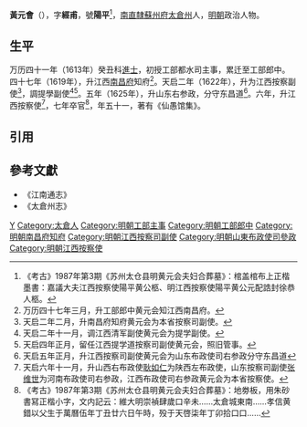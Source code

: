 '''黃元會'''（{{bd|1577年||1627年||}}），字'''經甫'''，號'''陽平'''<ref>《考古》1987年第3期《苏州太仓县明黄元会夫妇合葬墓》：棺盖棺布上正楷墨書：嘉議大夫江西按察使陽平黄公柩、明江西按察使陽平黄公元配誥封徐恭人柩。</ref>，[[南直隸|南直隸]][[蘇州府|蘇州府]][[太倉州|太倉州]]人，[[明朝|明朝]]政治人物。

==生平==
万历四十一年（1613年）癸丑科[[進士|進士]]，初授工部都水司主事，累迁至工部郎中。四十七年（1619年），升江西[[南昌府|南昌府]]知府<ref>万历四十七年三月，升工部郎中黄元会知江西南昌府。</ref>。天启二年（1622年），升为江西按察副使<ref>天启二年二月，升南昌府知府黄元会为本省按察司副使。</ref>，調提學副使<ref>天启二年十一月，调江西清军副使黄元会为提学副使。</ref><ref>天启四年正月，留任江西提学道按察司副使黄元会，照旧管事。</ref>。五年（1625年），升山东右参政，分守东昌道<ref>天启五年正月，升江西按察司副使黄元会为山东布政使司右参政分守东昌道</ref>。六年，升江西按察使<ref>天启六年十一月，升山西右布政使[[耿如仁|耿如仁]]为陕西左布政使，山东按察司副使[[张维世|张维世]]为河南布政使司右参政，江西布政使司右参政黄元会为本省按察使。</ref>，七年卒官<ref>《考古》1987年第3期《苏州太仓县明黄元会夫妇合葬墓》：地劵板，用朱砂書冩正楷小字，文内記云：維大明崇禎肆歲口辛未……太倉城東南……孝信黄錯以父生于萬曆伍年丁丑廿六日午時，殁于天啓柒年丁卯拾口口……</ref>，年五十一，著有《仙愚馆集》。

==引用==
{{reflist}}

==參考文獻==
*《江南通志》
*《太倉州志》

{{萬曆四十一年癸丑科殿試金榜}}

[[Category:黄姓|Y]]
[[Category:太倉人|Category:太倉人]]
[[Category:明朝工部主事|Category:明朝工部主事]]
[[Category:明朝工部郎中|Category:明朝工部郎中]]
[[Category:明朝南昌府知府|Category:明朝南昌府知府]]
[[Category:明朝江西按察司副使|Category:明朝江西按察司副使]]
[[Category:明朝山東布政使司參政|Category:明朝山東布政使司參政]]
[[Category:明朝江西按察使|Category:明朝江西按察使]]